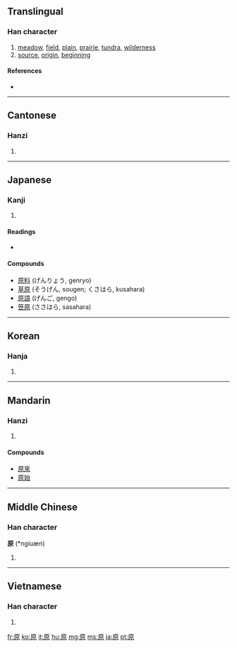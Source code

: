 ==Translingual==

===Han character===
{{Han char|rn=27|rad=厂|as=08|sn=10|four=7129<sub>6</sub>|canj=一竹日火 (MHAF)}}

# [[meadow]], [[field]], [[plain]], [[prairie]], [[tundra]], [[wilderness]]
# [[source]], [[origin]], [[beginning]]

====References====
* {{Han ref|kx=0162.030|dkj=02973|dj=0368.230|hdz=10074.090|uh=539F|ud=21407|bh=ADEC|bd=44524}}

----

==Cantonese==

===Hanzi===
{{yue-hanzi|jyut=|y=yun4}}

# {{defn|Cantonese|sort=厂08}}

----

==Japanese==

===Kanji===
{{ja-kanji|grade=2|rs=厂08}}

# {{defn|Japanese}}

====Readings====
* {{ja-readings|on=[[げん]] (gen)|kun=[[はら]] (hara), [[もと]] (moto), [[たずねる]] (tazuneru)}}

====Compounds====
* [[原料]] (げんりょう, genryo)
* [[草原]] (そうげん, sougen; くさはら, kusahara)
* [[原語]] (げんご, gengo)
* [[笹原]] (ささはら, sasahara)

----

==Korean==

===Hanja===
{{ko-hanja|hangeul=[[원]]|rv=won|mr=wŏn}}

# {{defn|Korean|sort=厂08}}

----

==Mandarin==

===Hanzi===
{{cmn-hanzi|pin=[[yuán]] ([[yuan2]])|wg=yüan<sup>2</sup>}}

# {{defn|Mandarin|sort=厂08}}

====Compounds====
* [[原來]]
* [[原始]]

----

==Middle Chinese==

===Han character===
'''原''' (*ngiuæn)<!--asterisk indicates that this is a reconstructed pronunciation-->

# {{defn|Middle Chinese|sort=厂08}}

----

==Vietnamese==

===Han character===
{{vi-hantu|[[nguyên]]|rs=厂08}}

# {{defn|Vietnamese|sort=厂08}}

[[fr:原]]
[[ko:原]]
[[it:原]]
[[hu:原]]
[[mg:原]]
[[ms:原]]
[[ja:原]]
[[pt:原]]